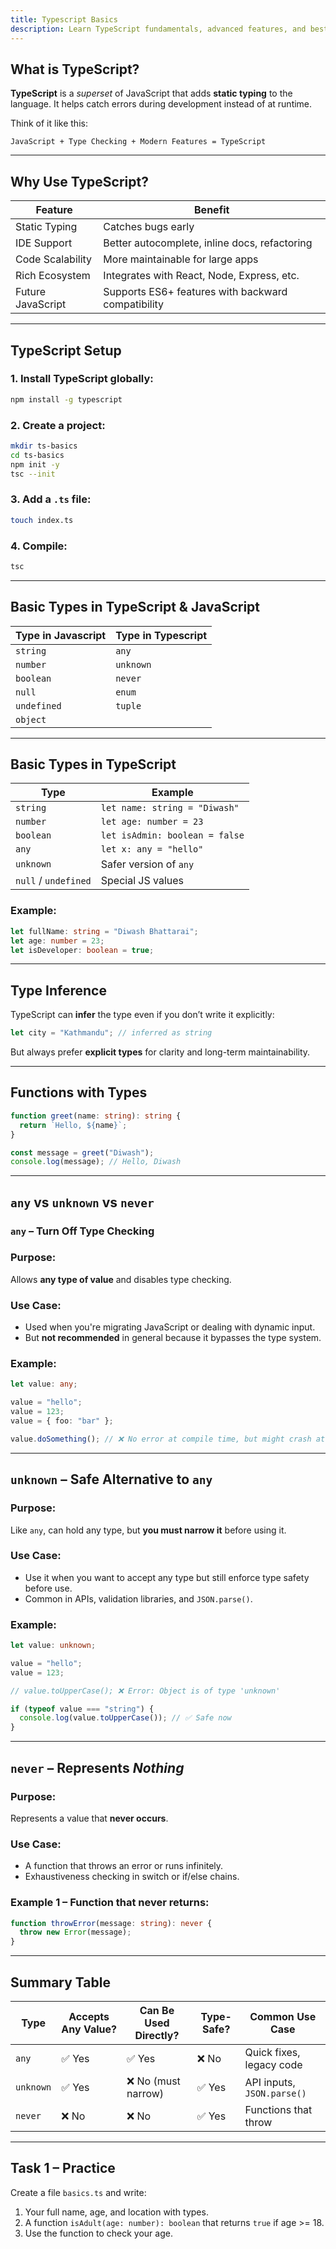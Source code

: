 ```yaml
---
title: Typescript Basics
description: Learn TypeScript fundamentals, advanced features, and best practices for building robust applications.
---
```


## What is TypeScript?

**TypeScript** is a _superset_ of JavaScript that adds **static typing** to the language. It helps catch errors during development instead of at runtime.

Think of it like this:

```
JavaScript + Type Checking + Modern Features = TypeScript
```

---

## Why Use TypeScript?

| Feature           | Benefit                                            |
| ----------------- | -------------------------------------------------- |
| Static Typing     | Catches bugs early                                 |
| IDE Support       | Better autocomplete, inline docs, refactoring      |
| Code Scalability  | More maintainable for large apps                   |
| Rich Ecosystem    | Integrates with React, Node, Express, etc.         |
| Future JavaScript | Supports ES6+ features with backward compatibility |

---

## TypeScript Setup

### 1. Install TypeScript globally:

```bash
npm install -g typescript
```

### 2. Create a project:

```bash
mkdir ts-basics
cd ts-basics
npm init -y
tsc --init
```

### 3. Add a `.ts` file:

```bash
touch index.ts
```

### 4. Compile:

```bash
tsc
```

---

## Basic Types in TypeScript & JavaScript

| Type in Javascript | Type in Typescript |
| ------------------ | ------------------ |
| `string`           | `any`              |
| `number`           | `unknown`          |
| `boolean`          | `never`            |
| `null`             | `enum`             |
| `undefined`        | `tuple`            |
| `object`           |

---

## Basic Types in TypeScript

| Type                 | Example                        |
| -------------------- | ------------------------------ |
| `string`             | `let name: string = "Diwash"`  |
| `number`             | `let age: number = 23`         |
| `boolean`            | `let isAdmin: boolean = false` |
| `any`                | `let x: any = "hello"`         |
| `unknown`            | Safer version of `any`         |
| `null` / `undefined` | Special JS values              |

### Example:

```ts
let fullName: string = "Diwash Bhattarai";
let age: number = 23;
let isDeveloper: boolean = true;
```

---

## Type Inference

TypeScript can **infer** the type even if you don’t write it explicitly:

```ts
let city = "Kathmandu"; // inferred as string
```

But always prefer **explicit types** for clarity and long-term maintainability.

---

## Functions with Types

```ts
function greet(name: string): string {
  return `Hello, ${name}`;
}

const message = greet("Diwash");
console.log(message); // Hello, Diwash
```

---

## `any` vs `unknown` vs `never`

### `any` – Turn Off Type Checking

### Purpose:

Allows **any type of value** and disables type checking.

### Use Case:

- Used when you're migrating JavaScript or dealing with dynamic input.
- But **not recommended** in general because it bypasses the type system.

### Example:

```ts
let value: any;

value = "hello";
value = 123;
value = { foo: "bar" };

value.doSomething(); // ❌ No error at compile time, but might crash at runtime
```

---

## `unknown` – Safe Alternative to `any`

### Purpose:

Like `any`, can hold any type, but **you must narrow it** before using it.

### Use Case:

- Use it when you want to accept any type but still enforce type safety before use.
- Common in APIs, validation libraries, and `JSON.parse()`.

### Example:

```ts
let value: unknown;

value = "hello";
value = 123;

// value.toUpperCase(); ❌ Error: Object is of type 'unknown'

if (typeof value === "string") {
  console.log(value.toUpperCase()); // ✅ Safe now
}
```

---

## `never` – Represents _Nothing_

### Purpose:

Represents a value that **never occurs**.

### Use Case:

- A function that throws an error or runs infinitely.
- Exhaustiveness checking in switch or if/else chains.

### Example 1 – Function that never returns:

```ts
function throwError(message: string): never {
  throw new Error(message);
}
```

---

## Summary Table

| Type      | Accepts Any Value? | Can Be Used Directly? | Type-Safe? | Common Use Case            |
| --------- | ------------------ | --------------------- | ---------- | -------------------------- |
| `any`     | ✅ Yes             | ✅ Yes                | ❌ No      | Quick fixes, legacy code   |
| `unknown` | ✅ Yes             | ❌ No (must narrow)   | ✅ Yes     | API inputs, `JSON.parse()` |
| `never`   | ❌ No              | ❌ No                 | ✅ Yes     | Functions that throw       |

---

## Task 1 – Practice

Create a file `basics.ts` and write:

1. Your full name, age, and location with types.
2. A function `isAdult(age: number): boolean` that returns `true` if age >= 18.
3. Use the function to check your age.
